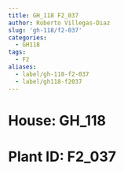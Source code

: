 ```yaml
---
title: GH_118 F2_037
author: Roberto Villegas-Diaz
slug: 'gh-118/f2-037'
categories:
  - GH118
tags:
  - F2
aliases:
  - label/gh-118-f2-037
  - label/gh118-f2037
---
```


# **House**: GH_118
# **Plant ID**: F2_037
